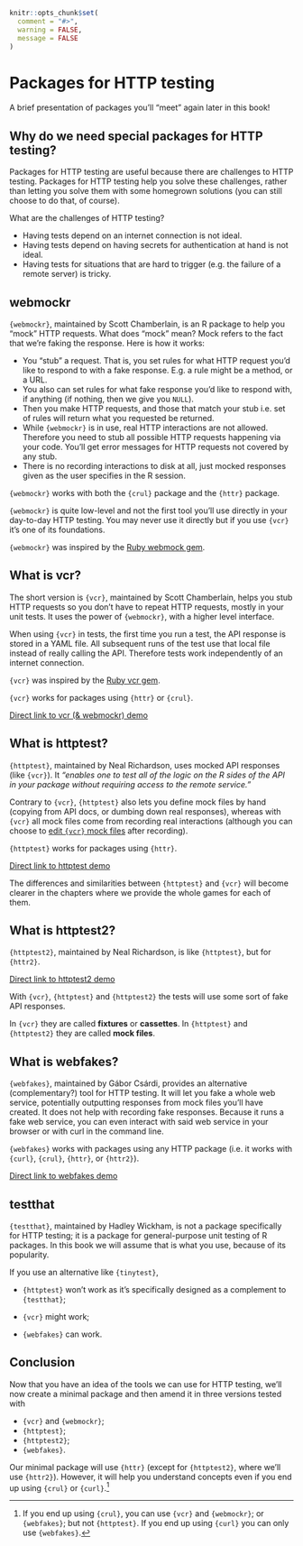 ```r
knitr::opts_chunk$set(
  comment = "#>",
  warning = FALSE,
  message = FALSE
)
```

# Packages for HTTP testing {#pkgs-testing-chapter}

A brief presentation of packages you'll "meet" again later in this book!

## Why do we need special packages for HTTP testing?

Packages for HTTP testing are useful because there are challenges to HTTP testing.
Packages for HTTP testing help you solve these challenges, rather than letting you solve them with some homegrown solutions (you can still choose to do that, of course).

What are the challenges of HTTP testing?

* Having tests depend on an internet connection is not ideal.
* Having tests depend on having secrets for authentication at hand is not ideal.
* Having tests for situations that are hard to trigger (e.g. the failure of a remote server) is tricky.

## webmockr

`{webmockr}`, maintained by Scott Chamberlain, is an R package to help you "mock" HTTP requests. What does "mock" mean? Mock refers to the fact that we're faking the response. Here is how it works:

* You "stub" a request. That is, you set rules for what HTTP request you'd like to respond to with a fake response. E.g. a rule might be a method, or a URL.
* You also can set rules for what fake response you'd like to respond with, if anything (if nothing, then we give you `NULL`).
* Then you make HTTP requests, and those that match your stub i.e. set of rules will return what you requested be returned.
* While `{webmockr}` is in use, real HTTP interactions are not allowed. Therefore you need to stub all possible HTTP requests happening via your code. You'll get error messages for HTTP requests not covered by any stub.
* There is no recording interactions to disk at all, just mocked responses given as the user specifies in the R session.

`{webmockr}` works with both the `{crul}` package and the `{httr}` package.

`{webmockr}` is quite low-level and not the first tool you'll use directly in your day-to-day HTTP testing.
You may never use it directly but if you use `{vcr}` it's one of its foundations.

`{webmockr}` was inspired by the [Ruby webmock gem](https://github.com/bblimke/webmock).

## What is vcr? {#what-vcr}

The short version is `{vcr}`, maintained by Scott Chamberlain, helps you stub HTTP requests so you don't have to repeat HTTP requests, mostly in your unit tests.
It uses the power of `{webmockr}`, with a higher level interface.

When using `{vcr}` in tests, the first time you run a test, the API response is stored in a YAML file.
All subsequent runs of the test use that local file instead of really calling the API.
Therefore tests work independently of an internet connection.

`{vcr}` was inspired by the [Ruby vcr gem](https://relishapp.com/vcr/vcr/docs).

`{vcr}` works for packages using `{httr}` or `{crul}`.

::: {.alert .alert-dismissible .alert-info} 
[Direct link to vcr (& webmockr) demo](#vcr)
:::

## What is httptest?

`{httptest}`, maintained by Neal Richardson, uses mocked API responses (like `{vcr}`).
It _"enables one to test all of the logic on the R sides of the API in your package without requiring access to the remote service."_

Contrary to `{vcr}`, `{httptest}` also lets you define mock files by hand (copying from API docs, or dumbing down real responses), whereas with `{vcr}` all mock files come from recording real interactions (although you can choose to [edit `{vcr}` mock files](https://docs.ropensci.org/vcr/articles/cassette-manual-editing.html) after recording).

`{httptest}` works for packages using `{httr}`.

::: {.alert .alert-dismissible .alert-info} 
[Direct link to httptest demo](#httptest)
:::

The differences and similarities between `{httptest}` and `{vcr}` will become clearer in the chapters where we provide the whole games for each of them.

## What is httptest2?

`{httptest2}`, maintained by Neal Richardson, is like `{httptest}`, but for `{httr2}`.


::: {.alert .alert-dismissible .alert-info} 
[Direct link to httptest2 demo](#httptest2)
:::

::: {.alert .alert-dismissible .alert-primary} 
With `{vcr}`, `{httptest}` and `{httptest2}` the tests will use some sort of fake API responses.

In `{vcr}` they are called **fixtures** or **cassettes**.
In `{httptest}` and `{httptest2}` they are called **mock files**.
:::

## What is webfakes?

`{webfakes}`, maintained by Gábor Csárdi, provides an alternative (complementary?) tool for HTTP testing.
It will let you fake a whole web service, potentially outputting responses from mock files you'll have created.
It does not help with recording fake responses.
Because it runs a fake web service, you can even interact with said web service in your browser or with curl in the command line.

`{webfakes}` works with packages using any HTTP package (i.e. it works with `{curl}`, `{crul}`, `{httr}`, or `{httr2}`).

::: {.alert .alert-dismissible .alert-info} 
[Direct link to webfakes demo](#webfakes)
:::

## testthat 

`{testthat}`, maintained by Hadley Wickham, is not a package specifically for HTTP testing; it is a package for general-purpose unit testing of R packages.
In this book we will assume that is what you use, because of its popularity.

If you use an alternative like `{tinytest}`, 

* `{httptest}` won't work as it's specifically designed as a complement to `{testthat}`;

* `{vcr}` might work;

* `{webfakes}` can work.

## Conclusion

Now that you have an idea of the tools we can use for HTTP testing, we'll now create a minimal package and then amend it in three versions tested with

* `{vcr}` and `{webmockr}`;
* `{httptest}`;
* `{httptest2}`;
* `{webfakes}`.

Our minimal package will use `{httr}` (except for `{httptest2}`, where we'll use `{httr2}`). However, it will help you understand concepts even if you end up using `{crul}` or `{curl}`.[^limits]


[^limits]:  If you end up using `{crul}`, you can use `{vcr}` and `{webmockr}`; or `{webfakes}`; but not `{httptest}`. If you end up using `{curl}` you can only use `{webfakes}`.
